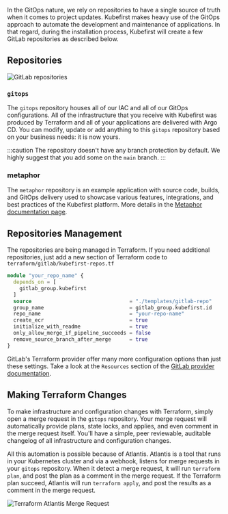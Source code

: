 In the GitOps nature, we rely on repositories to have a single source of truth when it comes to project updates. Kubefirst makes heavy use of the GitOps approach to automate the development and maintenance of applications. In that regard, during the installation process, Kubefirst will create a few GitLab repositories as described below.

## Repositories

![GitLab repositories](../../../img/common/gitlab/repositories.png)

### `gitops`

The `gitops` repository houses all of our IAC and all of our GitOps configurations. All of the infrastructure that you receive with Kubefirst was produced by Terraform and all of your applications are delivered with Argo CD. You can modify, update or add anything to this `gitops` repository based on your business needs: it is now yours.

:::caution
The repository doesn't have any branch protection by default. We highly suggest that you add some on the `main` branch.
:::

### metaphor

The `metaphor` repository is an example application with source code, builds, and GitOps delivery used to showcase various features, integrations, and best practices of the Kubefirst platform. More details in the [Metaphor documentation page](../../../common/metaphor.mdx).

## Repositories Management

The repositories are being managed in Terraform. If you need additional repositories, just add a new section of Terraform code to `terraform/gitlab/kubefirst-repos.tf`

```terraform
module "your_repo_name" {
  depends_on = [
    gitlab_group.kubefirst
  ]
  source                                = "./templates/gitlab-repo"
  group_name                            = gitlab_group.kubefirst.id
  repo_name                             = "your-repo-name"
  create_ecr                            = true
  initialize_with_readme                = true
  only_allow_merge_if_pipeline_succeeds = false
  remove_source_branch_after_merge      = true
}
```

GitLab's Terraform provider offer many more configuration options than just these settings. Take a look at the `Resources` section of the [GitLab provider documentation](https://registry.terraform.io/providers/gitlabhq/gitlab/latest/docs/resources).

## Making Terraform Changes

To make infrastructure and configuration changes with Terraform, simply open a merge request in the `gitops` repository. Your merge request will automatically provide plans, state locks, and applies, and even comment in the merge request itself. You'll have a simple, peer reviewable, auditable changelog of all infrastructure and configuration changes.

All this automation is possible because of Atlantis. Atlantis is a tool that runs in your Kubernetes cluster and via a webhook, listens for merge requests in your `gitops` repository. When it detect a merge request, it will run `terraform plan`, and post the plan as a comment in the merge request. If the Terraform plan succeed, Atlantis will run `terraform apply`, and post the results as a comment in the merge request.

![Terraform Atlantis Merge Request](../../../img/common/gitlab/atlantis.png)
